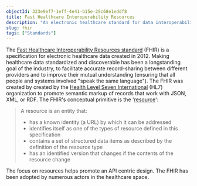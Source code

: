 ```yaml
---
objectId: 323e9ef7-1eff-4e41-b15e-29c68e1eddf8
title: Fast Healthcare Interoperability Resources
description: "An electronic healthcare standard for data interoperability."
slug: fhir
tags: ["Standards"]
---
```


The <a href="http://hl7.org/fhir/" target="_blank">Fast Healthcare Interoperability Resources standard</a> (FHIR) is a specification for electronic healthcare data created in 2012. Making healthcare data standardized and discoverable has been a longstanding goal of the industry, to facilitate accurate record-sharing between different providers and to improve their mutual understanding (ensuring that all people and systems involved "speak the same language"). The FHIR was created by created by the <a href="https://en.wikipedia.org/wiki/Health_Level_Seven_International" target="_blank">Health Level Seven International</a> (HL7) organization to promote semantic markup of records that work with JSON, XML, or RDF. The FHIR's conceptual primitive is the '<a href="https://www.hl7.org/fhir/resource.html" target="_blank">resource</a>':

> A resource is an entity that:
>
> - has a known identity (a URL) by which it can be addressed
> - identifies itself as one of the types of resource defined in this specification
> - contains a set of structured data items as described by the definition of the resource type
> - has an identified version that changes if the contents of the resource change

The focus on resources helps promote an API centric design. The FHIR has been adopted by numerous actors in the healthcare space.
